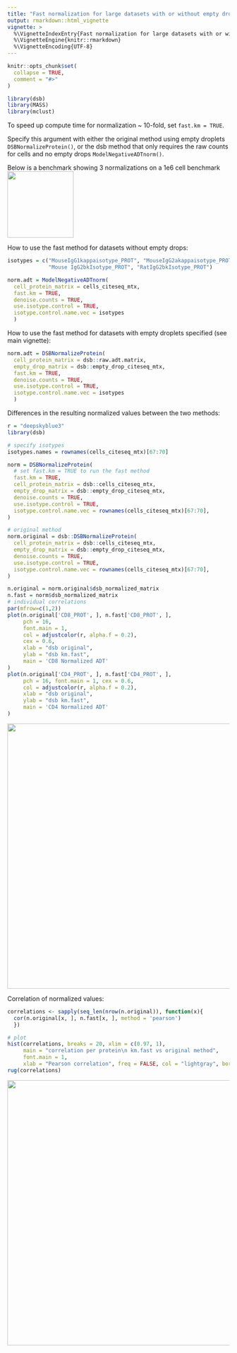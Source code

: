 ```yaml
---
title: "Fast normalization for large datasets with or without empty drops"
output: rmarkdown::html_vignette
vignette: >
  %\VignetteIndexEntry{Fast normalization for large datasets with or without empty drops}
  %\VignetteEngine{knitr::rmarkdown}
  %\VignetteEncoding{UTF-8}
---
```


```r
knitr::opts_chunk$set(
  collapse = TRUE,
  comment = "#>"
)
```

```r
library(dsb)
library(MASS)
library(mclust)
```

To speed up compute time for normalization ~ 10-fold, set `fast.km = TRUE`.  

Specify this argument with either the original method using empty droplets `DSBNormalizeProtein()`, or the dsb method that only requires the raw counts for cells and no empty drops `ModelNegativeADTnorm()`. 

Below is a benchmark showing 3 normalizations on a 1e6 cell benchmark  
<img src="../man/figures/timingsfig2.png" width="150" />


How to use the fast method for datasets without empty drops:  
```r

isotypes = c("MouseIgG1kappaisotype_PROT", "MouseIgG2akappaisotype_PROT", 
             "Mouse IgG2bkIsotype_PROT", "RatIgG2bkIsotype_PROT")

norm.adt = ModelNegativeADTnorm(
  cell_protein_matrix = cells_citeseq_mtx,
  fast.km = TRUE,
  denoise.counts = TRUE,
  use.isotype.control = TRUE,
  isotype.control.name.vec = isotypes
  )

```

How to use the fast method for datasets with empty droplets specified (see main vignette):  
```r

norm.adt = DSBNormalizeProtein(
  cell_protein_matrix = dsb::raw.adt.matrix,
  empty_drop_matrix = dsb::empty_drop_citeseq_mtx,
  fast.km = TRUE,
  denoise.counts = TRUE,
  use.isotype.control = TRUE,
  isotype.control.name.vec = isotypes
  )

```


Differences in the resulting normalized values between the two methods:  


```r
r = "deepskyblue3"
library(dsb)

# specify isotypes 
isotypes.names = rownames(cells_citeseq_mtx)[67:70]

norm = DSBNormalizeProtein(
  # set fast.km = TRUE to run the fast method 
  fast.km = TRUE,
  cell_protein_matrix = dsb::cells_citeseq_mtx, 
  empty_drop_matrix = dsb::empty_drop_citeseq_mtx, 
  denoise.counts = TRUE, 
  use.isotype.control = TRUE, 
  isotype.control.name.vec = rownames(cells_citeseq_mtx)[67:70], 
)

# original method
norm.original = dsb::DSBNormalizeProtein(
  cell_protein_matrix = dsb::cells_citeseq_mtx, 
  empty_drop_matrix = dsb::empty_drop_citeseq_mtx, 
  denoise.counts = TRUE, 
  use.isotype.control = TRUE, 
  isotype.control.name.vec = rownames(cells_citeseq_mtx)[67:70], 
)

n.original = norm.original$dsb_normalized_matrix
n.fast = norm$dsb_normalized_matrix
# individual correlations 
par(mfrow=c(1,2))
plot(n.original['CD8_PROT', ], n.fast['CD8_PROT', ], 
     pch = 16, 
     font.main = 1,
     col = adjustcolor(r, alpha.f = 0.2),
     cex = 0.6,
     xlab = "dsb original",
     ylab = "dsb km.fast", 
     main = 'CD8 Normalized ADT'
)
plot(n.original['CD4_PROT', ], n.fast['CD4_PROT', ], 
     pch = 16, font.main = 1, cex = 0.6,
     col = adjustcolor(r, alpha.f = 0.2),
     xlab = "dsb original",
     ylab = "dsb km.fast", 
     main = 'CD4 Normalized ADT'
)

```
<img src="../man/figures/vignette/compare.png" width = 600/>

Correlation of normalized values:  

```r

correlations <- sapply(seq_len(nrow(n.original)), function(x){  
  cor(n.original[x, ], n.fast[x, ], method = 'pearson') 
  })

# plot 
hist(correlations, breaks = 20, xlim = c(0.97, 1), 
     main = "correlation per protein\n km.fast vs original method", 
     font.main = 1, 
     xlab = "Pearson correlation", freq = FALSE, col = "lightgray", border = "white") 
rug(correlations)

```
<img src="../man/figures/vignette/corr.png" width = 600/>


